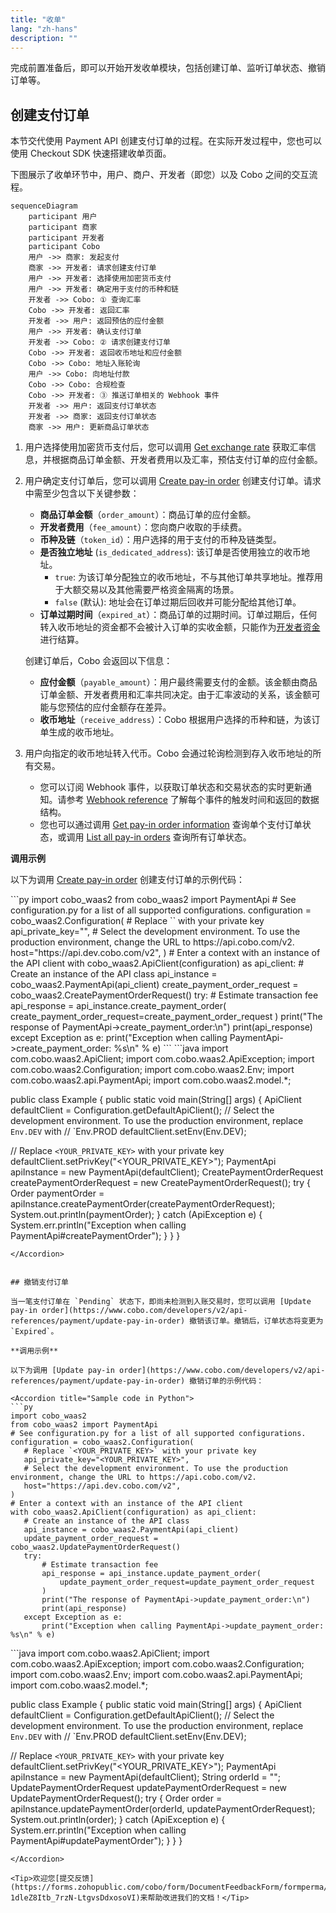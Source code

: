 ```yaml
---
title: "收单"
lang: "zh-hans"
description: ""
---
```

完成前置准备后，即可以开始开发收单模块，包括创建订单、监听订单状态、撤销订单等。

## 创建支付订单

本节交代使用 Payment API 创建支付订单的过程。在实际开发过程中，您也可以使用 Checkout SDK 快速搭建收单页面。

下图展示了收单环节中，用户、商户、开发者（即您）以及 Cobo 之间的交互流程。

```mermaid
sequenceDiagram
    participant 用户
    participant 商家
    participant 开发者
    participant Cobo
    用户 ->> 商家: 发起支付
    商家 ->> 开发者: 请求创建支付订单
    用户 ->> 开发者: 选择使用加密货币支付
    用户 ->> 开发者: 确定用于支付的币种和链
    开发者 ->> Cobo: ① 查询汇率
    Cobo ->> 开发者: 返回汇率
    开发者 ->> 用户: 返回预估的应付金额
    用户 ->> 开发者: 确认支付订单
    开发者 ->> Cobo: ② 请求创建支付订单
    Cobo ->> 开发者: 返回收币地址和应付金额
    Cobo ->> Cobo: 地址入账轮询
    用户 ->> Cobo: 向地址付款
    Cobo ->> Cobo: 合规检查
    Cobo ->> 开发者: ③ 推送订单相关的 Webhook 事件
    开发者 ->> 用户: 返回支付订单状态
    开发者 ->> 商家: 返回支付订单状态
    商家 ->> 用户: 更新商品订单状态
```

1. 用户选择使用加密货币支付后，您可以调用 [Get exchange rate](https://www.cobo.com/developers/v2/api-references/payment/get-exchange-rate) 获取汇率信息，并根据商品订单金额、开发者费用以及汇率，预估支付订单的应付金额。  
2. 用户确定支付订单后，您可以调用 [Create pay-in order](https://www.cobo.com/developers/v2/api-references/payment/create-pay-in-order) 创建支付订单。请求中需至少包含以下关键参数：  
   * **商品订单金额**（`order_amount`）：商品订单的应付金额。  
   * **开发者费用**（`fee_amount`）：您向商户收取的手续费。  
   * **币种及链**（`token_id`）：用户选择的用于支付的币种及链类型。  
   * **是否独立地址** (`is_dedicated_address`): 该订单是否使用独立的收币地址。
     - `true`: 为该订单分配独立的收币地址，不与其他订单共享地址。推荐用于大额交易以及其他需要严格资金隔离的场景。
     - `false` (默认): 地址会在订单过期后回收并可能分配给其他订单。
   * **订单过期时间**（`expired_at`）：商品订单的过期时间。订单过期后，任何转入收币地址的资金都不会被计入订单的实收金额，只能作为[开发者资金](/v2_cn/payments/amounts-and-balances)进行结算。

   创建订单后，Cobo 会返回以下信息：

   * **应付金额**（`payable_amount`）：用户最终需要支付的金额。该金额由商品订单金额、开发者费用和汇率共同决定。由于汇率波动的关系，该金额可能与您预估的应付金额存在差异。  
   * **收币地址**（`receive_address`）：Cobo 根据用户选择的币种和链，为该订单生成的收币地址。  
3. 用户向指定的收币地址转入代币。Cobo 会通过轮询检测到存入收币地址的所有交易。  
   * 您可以订阅 Webhook 事件，以获取订单状态和交易状态的实时更新通知。请参考 [Webhook reference](?tab=t.0#heading=h.iesi2e7yooag) 了解每个事件的触发时间和返回的数据结构。  
   * 您也可以通过调用 [Get pay-in order information](https://www.cobo.com/developers/v2/api-references/payment/get-pay-in-order-information) 查询单个支付订单状态，或调用 [List all pay-in orders](https://www.cobo.com/developers/v2/api-references/payment/list-all-pay-in-orders) 查询所有订单状态。

**调用示例**

以下为调用 [Create pay-in order](https://www.cobo.com/developers/v2/api-references/payment/create-pay-in-order) 创建支付订单的示例代码：

<Accordion title="Sample code in Python">
```py
import cobo_waas2
from cobo_waas2 import PaymentApi
# See configuration.py for a list of all supported configurations.
configuration = cobo_waas2.Configuration(
   # Replace `<YOUR_PRIVATE_KEY>` with your private key
   api_private_key="<YOUR_PRIVATE_KEY>",
   # Select the development environment. To use the production environment, change the URL to https://api.cobo.com/v2.
   host="https://api.dev.cobo.com/v2",
)
# Enter a context with an instance of the API client
with cobo_waas2.ApiClient(configuration) as api_client:
   # Create an instance of the API class
   api_instance = cobo_waas2.PaymentApi(api_client)
   create_payment_order_request = cobo_waas2.CreatePaymentOrderRequest()
   try:
       # Estimate transaction fee
       api_response = api_instance.create_payment_order(
           create_payment_order_request=create_payment_order_request
       )
       print("The response of PaymentApi->create_payment_order:\n")
       print(api_response)
   except Exception as e:
       print("Exception when calling PaymentApi->create_payment_order: %s\n" % e)
```
</Accordion>

<Accordion title="Sample code in Java">
```java
import com.cobo.waas2.ApiClient;
import com.cobo.waas2.ApiException;
import com.cobo.waas2.Configuration;
import com.cobo.waas2.Env;
import com.cobo.waas2.api.PaymentApi;
import com.cobo.waas2.model.*;


public class Example {
 public static void main(String[] args) {
   ApiClient defaultClient = Configuration.getDefaultApiClient();
   // Select the development environment. To use the production environment, replace `Env.DEV` with
   // `Env.PROD
   defaultClient.setEnv(Env.DEV);


   // Replace `<YOUR_PRIVATE_KEY>` with your private key
   defaultClient.setPrivKey("<YOUR_PRIVATE_KEY>");
   PaymentApi apiInstance = new PaymentApi(defaultClient);
   CreatePaymentOrderRequest createPaymentOrderRequest = new CreatePaymentOrderRequest();
   try {
          Order paymentOrder = apiInstance.createPaymentOrder(createPaymentOrderRequest);
          System.out.println(paymentOrder);
   } catch (ApiException e) {
     System.err.println("Exception when calling PaymentApi#createPaymentOrder");
   }
 }
}
```
</Accordion>


## 撤销支付订单

当一笔支付订单在 `Pending` 状态下，即尚未检测到入账交易时，您可以调用 [Update pay-in order](https://www.cobo.com/developers/v2/api-references/payment/update-pay-in-order) 撤销该订单。撤销后，订单状态将变更为 `Expired`。

**调用示例**

以下为调用 [Update pay-in order](https://www.cobo.com/developers/v2/api-references/payment/update-pay-in-order) 撤销订单的示例代码：

<Accordion title="Sample code in Python">
```py
import cobo_waas2
from cobo_waas2 import PaymentApi
# See configuration.py for a list of all supported configurations.
configuration = cobo_waas2.Configuration(
   # Replace `<YOUR_PRIVATE_KEY>` with your private key
   api_private_key="<YOUR_PRIVATE_KEY>",
   # Select the development environment. To use the production environment, change the URL to https://api.cobo.com/v2.
   host="https://api.dev.cobo.com/v2",
)
# Enter a context with an instance of the API client
with cobo_waas2.ApiClient(configuration) as api_client:
   # Create an instance of the API class
   api_instance = cobo_waas2.PaymentApi(api_client)
   update_payment_order_request = cobo_waas2.UpdatePaymentOrderRequest()
   try:
       # Estimate transaction fee
       api_response = api_instance.update_payment_order(
           update_payment_order_request=update_payment_order_request
       )
       print("The response of PaymentApi->update_payment_order:\n")
       print(api_response)
   except Exception as e:
       print("Exception when calling PaymentApi->update_payment_order: %s\n" % e)
```
</Accordion>

<Accordion title="Sample code in Java">
```java
import com.cobo.waas2.ApiClient;
import com.cobo.waas2.ApiException;
import com.cobo.waas2.Configuration;
import com.cobo.waas2.Env;
import com.cobo.waas2.api.PaymentApi;
import com.cobo.waas2.model.*;


public class Example {
 public static void main(String[] args) {
   ApiClient defaultClient = Configuration.getDefaultApiClient();
   // Select the development environment. To use the production environment, replace `Env.DEV` with
   // `Env.PROD
   defaultClient.setEnv(Env.DEV);


   // Replace `<YOUR_PRIVATE_KEY>` with your private key
   defaultClient.setPrivKey("<YOUR_PRIVATE_KEY>");
   PaymentApi apiInstance = new PaymentApi(defaultClient);
   String orderId = "";
   UpdatePaymentOrderRequest updatePaymentOrderRequest = new UpdatePaymentOrderRequest();
   try {
          Order order = apiInstance.updatePaymentOrder(orderId, updatePaymentOrderRequest);
          System.out.println(order);
   } catch (ApiException e) {
     System.err.println("Exception when calling PaymentApi#updatePaymentOrder");
   }
 }
}
```
</Accordion>

<Tip>欢迎您[提交反馈](https://forms.zohopublic.com/cobo/form/DocumentFeedbackForm/formperma/QvLOhxJv1_JMsJ-1dleZ8Itb_7rzN-LtgvsDdxosoVI)来帮助改进我们的文档！</Tip>